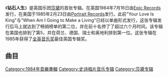 {{Infobox album <!-- See Wikipedia:WikiProject_Albums -->
| Name        = Diamond Life
| Type        = studio
| Artist      = [[莎黛_(乐团)|莎黛]]
| Cover       = 
| Released    = 1984年7月16日 <small>(UK)</small><br>1985年2月23日 <small>(U.S.)</small>
| Recorded    = 1983–1984<br>Power Plant Studios<br><small>(London)</small>
| Genre       = [[Smooth_jazz|Smooth jazz]], [[soul_music|soul]], [[rhythm_and_blues|R&B]], [[funk_music|funk]]
| Length      = 44:31
| Label       = [[Epic_Records|Epic]] <small>(UK)</small><br>[[Portrait_Records|Portrait]] <small>(U.S.)</small>
| Producer    = [[Robin_Millar|Robin Millar]]
| This album  = '''''Diamond Life'''''<br>(1984)
| Next album  = ''[[Promise_(Sade_album)|Promise]]''<br>(1985)
| Misc        = {{Singles
| Name            = Diamond Life
  | Type          = studio
  | Single 1      = [[Your_Love_Is_King|Your Love Is King]]
  | Single 1 date = 25 February 1984
  | Single 2      = [[When_Am_I_Going_to_Make_a_Living|When Am I Going to Make a Living]]
  | Single 2 date = 26 May 1984
  | Single 3      = [[Smooth_Operator|Smooth Operator]]
  | Single 3 date = 15 September 1984
  | Single 4      = [[Hang_On_to_Your_Love|Hang On to Your Love]]
  | Single 4 date = 8 December 1984
  }}
}}
{{来源|time=2013-11-16}}
《'''钻石人生'''》是英国乐团[[莎黛_(乐团)|莎黛]]的首张专辑。在英国1984年7月16日由[[Epic_Records|Epic Records]]发行，在美国于1985年2月23日由[[Portrait_Records|Portrait Records]]发行。此前"Your Love Is King"与"When Am I Going to Make a Living"已经以单曲形式发行，这张专辑发行后马上就达到了畅销榜单的第二位，并在前十名停了了超过六个月时间。该专辑在美国也排到了第5，并在荷兰、德国、瑞士和奥地利排到第一位。这张专辑在1985年获得了[[全英音乐奖|全英音乐奖]]最佳英国专辑奖。

==曲目==
{{track listing
|headline=CD/LP
|writing_credits=yes
|title1=[[Smooth_Operator|Smooth Operator]]|writer1=[[Sade_Adu|Sade Adu]], [[Ray_St._John|Ray St. John]]|length1=4:59
|title2=[[Your_Love_Is_King|Your Love Is King]]|writer2=Adu, Stuart Matthewman|length2=3:41
|title3=[[Hang_On_to_Your_Love|Hang On to Your Love]]|writer3=Adu, Matthewman|length3=5:54
|title4=Frankie's First Affair|writer4=Adu, Matthewman|length4=4:39
|title5=[[When_Am_I_Going_to_Make_a_Living|When Am I Going to Make a Living]]|writer5=Adu, Matthewman|length5=3:27
|title6=Cherry Pie|writer6=Adu, Matthewman, Andrew Hale, Paul S. Denman|length6=6:19
|title7=Sally|writer7=Adu, Matthewman|length7=5:22
|title8=I Will Be Your Friend|writer8=Adu, Matthewman|length8=4:43
|title9=[[Why_Can't_We_Live_Together|Why Can't We Live Together]]|writer9=[[Timmy_Thomas|Timmy Thomas]]|length9=5:27
}}

{{track listing
|headline=Cassette
|title1=Smooth Operator"/"Snake Bite|note1="Snake Bite": Matthewman, Hale, Denman|length1=7:28
|title2=Your Love Is King|length2=3:41
|title3=Hang On to Your Love|length3=5:55
|title4=Frankie's First Affair|length4=4:39
|title5=When Am I Going to Make a Living|length5=3:27
|title6=Cherry Pie|length6=6:20
|title7=Sally|length7=5:23
|title8=I Will Be Your Friend|length8=4:45
|title9=Why Can't We Live Together|length9=5:28
|title10=Love Affair with Life|note10=Adu|length10=4:35
}}

[[Category:1984年音樂專輯|Category:1984年音樂專輯]]
[[Category:史诗唱片音乐专辑|Category:史诗唱片音乐专辑]]
[[Category:莎黛专辑|Category:莎黛专辑]]